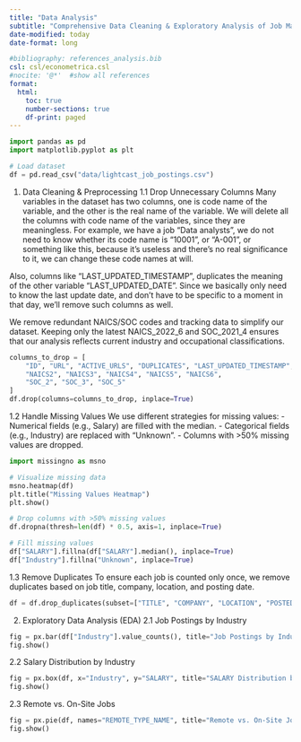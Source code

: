 ```yaml
---
title: "Data Analysis"
subtitle: "Comprehensive Data Cleaning & Exploratory Analysis of Job Market Trends"
date-modified: today
date-format: long

#bibliography: references_analysis.bib
csl: csl/econometrica.csl
#nocite: '@*'  #show all references
format: 
  html:
    toc: true
    number-sections: true
    df-print: paged
---
```


```python
import pandas as pd
import matplotlib.pyplot as plt

# Load dataset
df = pd.read_csv("data/lightcast_job_postings.csv")
```


1.  Data Cleaning & Preprocessing
  1.1 Drop Unnecessary Columns
  Many variables in the dataset has two columns, one is code name of the variable, and the other is the real name of the variable. We will delete all the columns with code name of the variables, since they are meaningless. For example, we have a job "Data analysts", we do not need to know whether its code name is "10001", or "A-001", or something like this, because it's useless and there's no real significance to it, we can change these code names at will.

  Also, columns like "LAST_UPDATED_TIMESTAMP", duplicates the meaning of the other variable "LAST_UPDATED_DATE". Since we basically only need to know the last update date, and don't have to be specific to a moment in that day, we'll remove such columns as well.

  We remove redundant NAICS/SOC codes and tracking data to simplify our dataset. Keeping only the latest NAICS_2022_6 and SOC_2021_4 ensures that our analysis reflects current industry and occupational classifications.

```python
columns_to_drop = [
    "ID", "URL", "ACTIVE_URLS", "DUPLICATES", "LAST_UPDATED_TIMESTAMP",
    "NAICS2", "NAICS3", "NAICS4", "NAICS5", "NAICS6",
    "SOC_2", "SOC_3", "SOC_5"
]
df.drop(columns=columns_to_drop, inplace=True)
```

  1.2 Handle Missing Values
  We use different strategies for missing values:
  - Numerical fields (e.g., Salary) are filled with the median.
  - Categorical fields (e.g., Industry) are replaced with "Unknown".
  - Columns with >50% missing values are dropped.

```python
import missingno as msno

# Visualize missing data
msno.heatmap(df)
plt.title("Missing Values Heatmap")
plt.show()

# Drop columns with >50% missing values
df.dropna(thresh=len(df) * 0.5, axis=1, inplace=True)

# Fill missing values
df["SALARY"].fillna(df["SALARY"].median(), inplace=True)
df["Industry"].fillna("Unknown", inplace=True)
```

1.3 Remove Duplicates
To ensure each job is counted only once, we remove duplicates based on job title, company, location, and posting date.

```python
df = df.drop_duplicates(subset=["TITLE", "COMPANY", "LOCATION", "POSTED"], keep="first")
```

2. Exploratory Data Analysis (EDA)
  2.1 Job Postings by Industry

```python
fig = px.bar(df["Industry"].value_counts(), title="Job Postings by Industry")
fig.show()
```

  2.2 Salary Distribution by Industry
```python
fig = px.box(df, x="Industry", y="SALARY", title="SALARY Distribution by Industry")
fig.show()
```

  2.3 Remote vs. On-Site Jobs
```python
fig = px.pie(df, names="REMOTE_TYPE_NAME", title="Remote vs. On-Site Jobs")
fig.show()
```